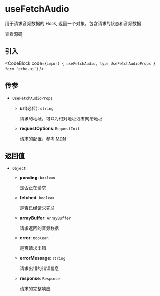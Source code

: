 
# useFetchAudio

用于请求音频数据的 Hook, 返回一个对象，包含请求的状态和音频数据

<Link
  href="https://github.com/codeacme17/echo-ui/blob/main/packages/hooks/useFetchAudio.ts"
  target="_blank"
  size="sm"
  className="flex items-center"
>
  <Github className="w-4 h-4" />
  <span className="ml-2">查看源码</span>
</Link>

## 引入

<CodeBlock code={`import { useFetchAudio, type UseFetchAudioProps } form 'echo-ui'`} />

## 传参

- `UseFetchAudioProps`

  - **url**(必传): `string`

    请求的地址，可以为相对地址或者网络地址

  - **requestOptions**: `RequestInit`

    请求的配置，参考 [MDN](https://developer.mozilla.org/en-US/docs/Web/API/fetch#options)

## 返回值

- `Object`

  - **pending**: `boolean`

    是否正在请求

  - **fetched**: `boolean`

    是否已经请求完成

  - **arrayBuffer**: `ArrayBuffer`

    请求返回的音频数据

  - **error**: `boolean`

    是否请求出错

  - **errorMessage**: `string`

    请求出错的错误信息

  - **response**: `Response`

    请求的完整响应
